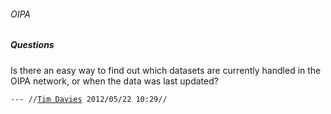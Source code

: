 ====== OIPA ======

===== Questions =====

Is there an easy way to find out which datasets are currently handled in the OIPA network, or when the data was last updated? 

 --- //[[tim@practicalparticipation.co.uk|Tim Davies]] 2012/05/22 10:29//
